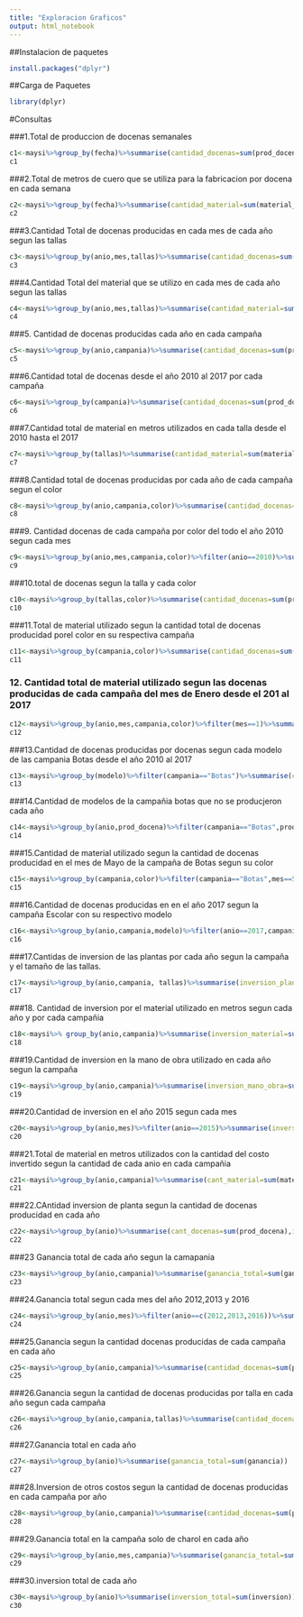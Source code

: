 ---
title: "Exploracion Graficos"
output: html_notebook
---

##Instalacion de paquetes
```{r}
install.packages("dplyr")
```

##Carga de Paquetes
```{r}
library(dplyr)
```


#Consultas

###1.Total de produccion de docenas semanales
```{r}
c1<-maysi%>%group_by(fecha)%>%summarise(cantidad_docenas=sum(prod_docena))
c1
```

###2.Total de metros de cuero que se utiliza para la fabricacion por docena en cada semana
```{r}
c2<-maysi%>%group_by(fecha)%>%summarise(cantidad_material=sum(material_metros))
c2
```

###3.Cantidad Total de docenas producidas en cada mes de cada año segun las tallas
```{r}
c3<-maysi%>%group_by(anio,mes,tallas)%>%summarise(cantidad_docenas=sum(prod_docena))
c3
```

###4.Cantidad Total del material que se utilizo en cada mes de cada año segun las tallas
```{r}
c4<-maysi%>%group_by(anio,mes,tallas)%>%summarise(cantidad_material=sum(material_metros))
c4
```

###5. Cantidad de docenas producidas cada año en cada campaña
```{r}
c5<-maysi%>%group_by(anio,campania)%>%summarise(cantidad_docenas=sum(prod_docena))
c5
```

###6.Cantidad total de docenas desde el año 2010 al 2017 por cada campaña
```{r}
c6<-maysi%>%group_by(campania)%>%summarise(cantidad_docenas=sum(prod_docena))
c6
```

###7.Cantidad total de material en metros utilizados en cada talla desde el 2010 hasta el 2017
```{r}
c7<-maysi%>%group_by(tallas)%>%summarise(cantidad_material=sum(material_metros))
c7
```

###8.Cantidad total de docenas producidas por cada año de cada campaña segun el color
```{r}
c8<-maysi%>%group_by(anio,campania,color)%>%summarise(cantidad_docenas=sum(prod_docena))
c8
```

###9. Cantidad docenas de cada campaña por color del todo el año 2010 segun cada mes
```{r}
c9<-maysi%>%group_by(anio,mes,campania,color)%>%filter(anio==2010)%>%summarise(cantidad_docenas=sum(prod_docena))
c9
```

###10.total de docenas segun la talla y cada color 
```{r}
c10<-maysi%>%group_by(tallas,color)%>%summarise(cantidad_docenas=sum(prod_docena))
c10
```

###11.Total de material utilizado segun la cantidad total de docenas producidad porel color en su respectiva campaña
```{r}
c11<-maysi%>%group_by(campania,color)%>%summarise(cantidad_docenas=sum(prod_docena),cantidad_material=sum(material_metros))
c11
```

### 12. Cantidad total de material utilizado segun las docenas producidas de cada campaña del mes de Enero desde el 201 al 2017
```{r}
c12<-maysi%>%group_by(anio,mes,campania,color)%>%filter(mes==1)%>%summarise(cantidad_docenas=sum(prod_docena),cantidad_material=sum(material_metros))
c12
```

###13.Cantidad de docenas producidas por docenas segun cada modelo de las campania Botas desde el año 2010 al 2017
```{r}
c13<-maysi%>%group_by(modelo)%>%filter(campania=="Botas")%>%summarise(cantidad_docenas=sum(prod_docena))
c13
```

###14.Cantidad de modelos de la campañia botas que no se producjeron cada año
```{r}
c14<-maysi%>%group_by(anio,prod_docena)%>%filter(campania=="Botas",prod_docena==0)%>%summarise(n=n())
c14
```

###15.Cantidad de material utilizado segun la cantidad de docenas producidad en el mes de Mayo de la campaña de Botas segun su color
```{r}
c15<-maysi%>%group_by(campania,color)%>%filter(campania=="Botas",mes==5)%>%summarise(cantidad_docenas=sum(prod_docena),cantidad_material=sum(material_metros))
c15
```

###16.Cantidad de docenas producidas en en el año 2017 segun la campaña Escolar con su respectivo modelo
```{r}
c16<-maysi%>%group_by(anio,campania,modelo)%>%filter(anio==2017,campania=="Escolar")%>%summarise(cantidad_docenas=sum(prod_docena))
c16
```

###17.Cantidas de inversion de las plantas por cada año segun la campaña y el tamaño de las tallas.
```{r}
c17<-maysi%>%group_by(anio,campania, tallas)%>%summarise(inversion_planta=sum(costo_planta))
c17
```

###18. Cantidad de inversion por el material utilizado en metros segun cada año y por cada campañia
```{r}
c18<-maysi%>% group_by(anio,campania)%>%summarise(inversion_material=sum(costo_material))
c18
```

###19.Cantidad de inversion en la mano de obra utilizado en cada año segun la campaña
```{r}
c19<-maysi%>%group_by(anio,campania)%>%summarise(inversion_mano_obra=sum(mano_obra))
c19
```

###20.Cantidad de inversion en el año 2015 segun cada mes
```{r}
c20<-maysi%>%group_by(anio,mes)%>%filter(anio==2015)%>%summarise(inversion_total=sum(inversion))
c20
```

###21.Total de material en metros utilizados con la cantidad del costo invertido segun la cantidad de cada anio en cada campañia
```{r}
c21<-maysi%>%group_by(anio,campania)%>%summarise(cant_material=sum(material_metros),inversion_material=sum(costo_material))
c21
```

###22.CAntidad inversion de planta segun la cantidad de docenas producidad en cada año
```{r}
c22<-maysi%>%group_by(anio)%>%summarise(cant_docenas=sum(prod_docena),inversion_planta=sum(costo_planta))
c22
```

###23 Ganancia total de cada año segun la camapania
```{r}
c23<-maysi%>%group_by(anio,campania)%>%summarise(ganancia_total=sum(ganancia))
c23
```

###24.Ganancia total segun cada mes del año 2012,2013 y 2016
```{r}
c24<-maysi%>%group_by(anio,mes)%>%filter(anio==c(2012,2013,2016))%>%summarise(ganancia=sum(ganancia))
c24
```

###25.Ganancia segun la cantidad docenas producidas de cada campaña en cada año
```{r}
c25<-maysi%>%group_by(anio,campania)%>%summarise(cantidad_docenas=sum(prod_docena),ganancia_docena=sum(ganancia))
c25
```

###26.Ganancia segun la cantidad de docenas producidas por talla en cada año segun cada campaña
```{r}
c26<-maysi%>%group_by(anio,campania,tallas)%>%summarise(cantidad_docenas=sum(prod_docena),ganancia_tallas=sum(ganancia))
c26
```

###27.Ganancia total en cada año
```{r}
c27<-maysi%>%group_by(anio)%>%summarise(ganancia_total=sum(ganancia))
c27
```

###28.Inversion de otros costos segun la cantidad de docenas producidas en cada campaña por año
```{r}
c28<-maysi%>%group_by(anio,campania)%>%summarise(cantidad_docenas=sum(prod_docena),inversion_otros=sum(otros_costos))
c28
```

###29.Ganancia total en la campaña solo de charol en cada año
```{r}
c29<-maysi%>%group_by(anio,mes,campania)%>%summarise(ganancia_total=sum(ganancia))
c29
```

###30.inversion total de cada año
```{r}
c30<-maysi%>%group_by(anio)%>%summarise(inversion_total=sum(inversion))
c30
```

